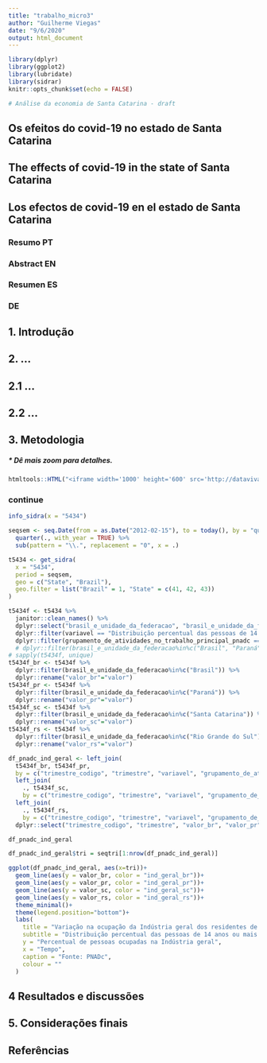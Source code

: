 ```yaml
---
title: "trabalho_micro3"
author: "Guilherme Viegas"
date: "9/6/2020"
output: html_document
---
```




```r
library(dplyr)
library(ggplot2)
library(lubridate)
library(sidrar)
knitr::opts_chunk$set(echo = FALSE)
```

```r
# Análise da economia de Santa Catarina - draft
```


## Os efeitos do covid-19 no estado de Santa Catarina

## The effects of covid-19 in the state of Santa Catarina

## Los efectos de covid-19 en el estado de Santa Catarina

### Resumo PT

### Abstract EN

### Resumen ES

### DE


## 1. Introdução

## 2. ...

## 2.1 ...

## 2.2 ...

## 3. Metodologia


##### * Dê mais zoom para detalhes.

```r
htmltools::HTML("<iframe width='1000' height='600' src='http://dataviva.info/pt/embed/network/secex/5sc/all/all/hs/?controls=true&year=2017&size=export_val&spotlight=true&rca_scope=bra_rca&color=color' frameborder='0'></iframe>")
```

### continue

```r

info_sidra(x = "5434")

seqsem <- seq.Date(from = as.Date("2012-02-15"), to = today(), by = "quarter") %>% 
  quarter(., with_year = TRUE) %>% 
  sub(pattern = "\\.", replacement = "0", x = .)

t5434 <- get_sidra(
  x = "5434", 
  period = seqsem, 
  geo = c("State", "Brazil"), 
  geo.filter = list("Brazil" = 1, "State" = c(41, 42, 43))
)

t5434f <- t5434 %>% 
  janitor::clean_names() %>%
  dplyr::select("brasil_e_unidade_da_federacao", "brasil_e_unidade_da_federacao_codigo", "trimestre_codigo", "trimestre", "variavel", "grupamento_de_atividades_no_trabalho_principal_pnadc", "valor", "unidade_de_medida") %>% 
  dplyr::filter(variavel == "Distribuição percentual das pessoas de 14 anos ou mais de idade, ocupadas na semana de referência") %>% 
  dplyr::filter(grupamento_de_atividades_no_trabalho_principal_pnadc == "Indústria geral") # %>% 
  # dplyr::filter(brasil_e_unidade_da_federacao%in%c("Brasil", "Paraná", "Santa Catarina", "Rio Grande do Sul"))
# sapply(t5434f, unique)
t5434f_br <- t5434f %>% 
  dplyr::filter(brasil_e_unidade_da_federacao%in%c("Brasil")) %>% 
  dplyr::rename("valor_br"="valor")
t5434f_pr <- t5434f %>% 
  dplyr::filter(brasil_e_unidade_da_federacao%in%c("Paraná")) %>% 
  dplyr::rename("valor_pr"="valor")
t5434f_sc <- t5434f %>% 
  dplyr::filter(brasil_e_unidade_da_federacao%in%c("Santa Catarina")) %>% 
  dplyr::rename("valor_sc"="valor")
t5434f_rs <- t5434f %>% 
  dplyr::filter(brasil_e_unidade_da_federacao%in%c("Rio Grande do Sul")) %>% 
  dplyr::rename("valor_rs"="valor")

df_pnadc_ind_geral <- left_join(
  t5434f_br, t5434f_pr, 
  by = c("trimestre_codigo", "trimestre", "variavel", "grupamento_de_atividades_no_trabalho_principal_pnadc", "unidade_de_medida")) %>% 
  left_join(
    ., t5434f_sc,
    by = c("trimestre_codigo", "trimestre", "variavel", "grupamento_de_atividades_no_trabalho_principal_pnadc", "unidade_de_medida")) %>% 
  left_join(
    ., t5434f_rs,
    by = c("trimestre_codigo", "trimestre", "variavel", "grupamento_de_atividades_no_trabalho_principal_pnadc", "unidade_de_medida")) %>% 
  dplyr::select("trimestre_codigo", "trimestre", "valor_br", "valor_pr", "valor_sc", "valor_rs")

df_pnadc_ind_geral

df_pnadc_ind_geral$tri = seqtri[1:nrow(df_pnadc_ind_geral)]

ggplot(df_pnadc_ind_geral, aes(x=tri))+
  geom_line(aes(y = valor_br, color = "ind_geral_br"))+
  geom_line(aes(y = valor_pr, color = "ind_geral_pr"))+
  geom_line(aes(y = valor_sc, color = "ind_geral_sc"))+
  geom_line(aes(y = valor_rs, color = "ind_geral_rs"))+
  theme_minimal()+
  theme(legend.position="bottom")+
  labs(
    title = "Variação na ocupação da Indústria geral dos residentes de Santa Catarina",
    subtitle = "Distribuição percentual das pessoas de 14 anos ou mais de idade, ocupadas na semana de referência",
    y = "Percentual de pessoas ocupadas na Indústria geral",
    x = "Tempo",
    caption = "Fonte: PNADc",
    colour = ""
  )


```



## 4 Resultados e discussões

## 5. Considerações finais

## Referências